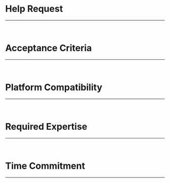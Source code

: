 # Help Request

---

<br />

# Acceptance Criteria

---

<br />

# Platform Compatibility

---

<br />

# Required Expertise

---

<br />

# Time Commitment

---

<br />
